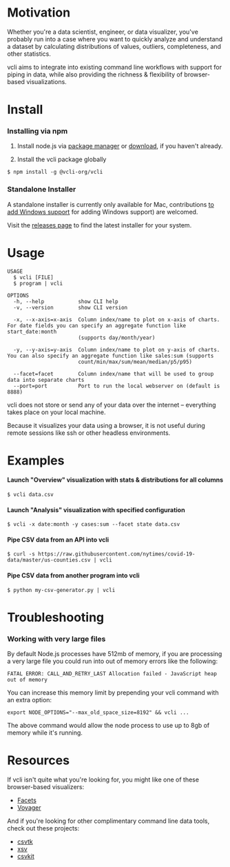 # Motivation

Whether you're a data scientist, engineer, or data visualizer, you've probably run into a case where you want to quickly analyze and understand a dataset by calculating distributions of values, outliers, completeness, and other statistics.

vcli aims to integrate into existing command line workflows with support for piping in data, while also providing the richness & flexibility of browser-based visualizations.

# Install

### Installing via npm

1. Install node.js via [package manager](https://nodejs.org/en/download/package-manager/#macos) or [download](https://nodejs.org/en/download/), if you haven't already.

2. Install the vcli package globally

```sh-session
$ npm install -g @vcli-org/vcli
```

### Standalone Installer

A standalone installer is currently only available for Mac, contributions [to add Windows support](https://github.com/schnerd/vcli/issues/3) for adding Windows support) are welcomed.

Visit the [releases page](https://github.com/schnerd/vcli/releases) to find the latest installer for your system.

# Usage

```
USAGE
  $ vcli [FILE]
  $ program | vcli

OPTIONS
  -h, --help           show CLI help
  -v, --version        show CLI version

  -x, --x-axis=x-axis  Column index/name to plot on x-axis of charts. For date fields you can specify an aggregate function like start_date:month
                       (supports day/month/year)

  -y, --y-axis=y-axis  Column index/name to plot on y-axis of charts. You can also specify an aggregate function like sales:sum (supports
                       count/min/max/sum/mean/median/p5/p95)

  --facet=facet        Column index/name that will be used to group data into separate charts
  --port=port          Port to run the local webserver on (default is 8888)
```

vcli does not store or send any of your data over the internet – everything takes place on your local machine.

Because it visualizes your data using a browser, it is not useful during remote sessions like ssh or other headless environments.

# Examples

#### Launch "Overview" visualization with stats & distributions for all columns

```
$ vcli data.csv
```

#### Launch "Analysis" visualization with specified configuration

```
$ vcli -x date:month -y cases:sum --facet state data.csv
```

#### Pipe CSV data from an API into vcli

```
$ curl -s https://raw.githubusercontent.com/nytimes/covid-19-data/master/us-counties.csv | vcli
```

#### Pipe CSV data from another program into vcli

```
$ python my-csv-generator.py | vcli
```

# Troubleshooting

### Working with very large files

By default Node.js processes have 512mb of memory, if you are processing a very large file you could run into out of memory errors like the following:

```
FATAL ERROR: CALL_AND_RETRY_LAST Allocation failed - JavaScript heap out of memory
```

You can increase this memory limit by prepending your vcli command with an extra option:

```
export NODE_OPTIONS="--max_old_space_size=8192" && vcli ...
```

The above command would allow the node process to use up to 8gb of memory while it's running.

# Resources

If vcli isn't quite what you're looking for, you might like one of these browser-based visualizers:

- [Facets](https://pair-code.github.io/facets/)
- [Voyager](https://vega.github.io/voyager/)

And if you're looking for other complimentary command line data tools, check out these projects:

- [csvtk](https://github.com/shenwei356/csvtk)
- [xsv](https://github.com/BurntSushi/xsv)
- [csvkit](https://csvkit.readthedocs.io/en/latest/)

